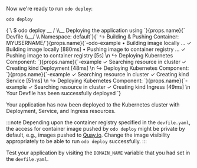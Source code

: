 
Now we're ready to run `odo deploy`:

```console
odo deploy
```

<div>
<CodeBlock language="console">
{`\
$ odo deploy
  __
 /  \\__     Deploying the application using `}{props.name}{` Devfile
 \\__/  \\    Namespace: default`}<Version/>{`
↪ Building & Pushing Container: MYUSERNAME/`}{props.name}{`-odo-example
 •  Building image locally  ...
 ✓  Building image locally [880ms]
 •  Pushing image to container registry  ...
 ✓  Pushing image to container registry [5s]
\n
↪ Deploying Kubernetes Component: `}{props.name}{`-example
 ✓  Searching resource in cluster
 ✓  Creating kind Deployment [48ms]
\n
↪ Deploying Kubernetes Component: `}{props.name}{`-example
 ✓  Searching resource in cluster
 ✓  Creating kind Service [51ms]
\n
↪ Deploying Kubernetes Component: `}{props.name}{`-example
 ✓  Searching resource in cluster
 ✓  Creating kind Ingress [49ms]
\n
Your Devfile has been successfully deployed
`}
</CodeBlock>
</div>

Your application has now been deployed to the Kubernetes cluster with Deployment, Service, and Ingress resources.

:::note
Depending upon the container registry specified in the `devfile.yaml`, the access for container image
pushed by `odo deploy` might be private by default, e.g., images pushed to [Quay.io](https://quay.io). Change the
image visibility appropriately to be able to run `odo deploy` successfully.
:::

Test your application by visiting the `DOMAIN_NAME` variable that you had set in the `devfile.yaml`.
